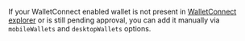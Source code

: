 If your WalletConnect enabled wallet is not present in [WalletConnect explorer](https://walletconnect.com/explorer) or is still pending approval,
you can add it manually via `mobileWallets` and `desktopWallets` options.

